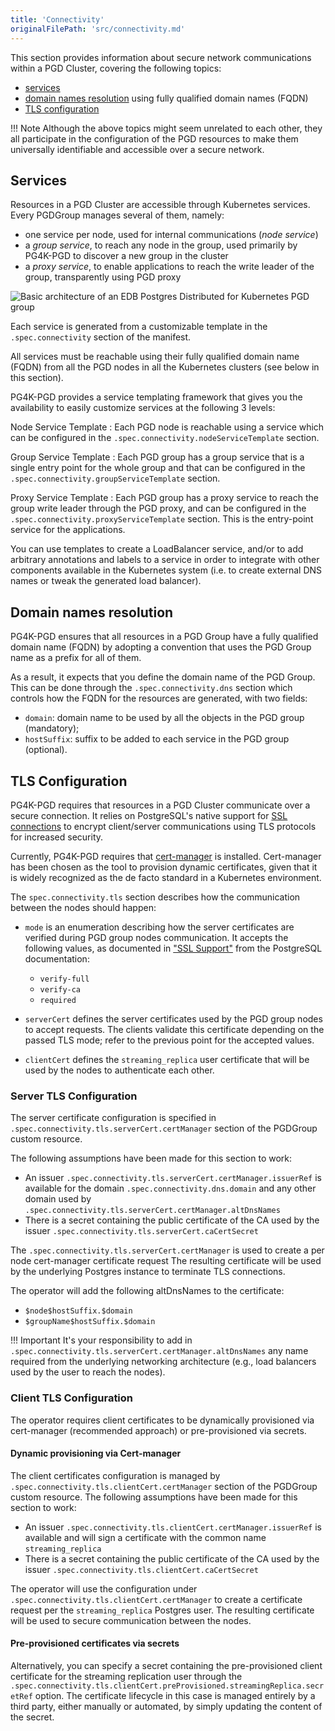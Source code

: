 ```yaml
---
title: 'Connectivity'
originalFilePath: 'src/connectivity.md'
---
```


This section provides information about secure network communications within a
PGD Cluster, covering the following topics:

-   [services](#services)
-   [domain names resolution](#domain-names-resolution) using fully qualified domain names (FQDN)
-   [TLS configuration](#tls-configuration)

!!! Note
    Although the above topics might seem unrelated to each other, they all
    participate in the configuration of the PGD resources to make them universally
    identifiable and accessible over a secure network.

## Services

Resources in a PGD Cluster are accessible through Kubernetes services.
Every PGDGroup manages several of them, namely:

-   one service per node, used for internal communications (*node service*)
-   a *group service*, to reach any node in the group, used primarily by PG4K-PGD
    to discover a new group in the cluster
-   a *proxy service*, to enable applications to reach the write leader of the
    group, transparently using PGD proxy

![Basic architecture of an EDB Postgres Distributed for Kubernetes PGD group](./images/pg4k-pgd-basic-architecture.png)

Each service is generated from a customizable template in the `.spec.connectivity`
section of the manifest.

All services must be reachable using their fully qualified domain name (FQDN)
from all the PGD nodes in all the Kubernetes clusters (see below in this
section).

PG4K-PGD provides a service templating framework that gives you the
availability to easily customize services at the following 3 levels:

Node Service Template
:   Each PGD node is reachable using a service which can be configured in the
    `.spec.connectivity.nodeServiceTemplate` section.

Group Service Template
:   Each PGD group has a group service that is a single entry point for the
    whole group and that can be configured in the
    `.spec.connectivity.groupServiceTemplate` section.

Proxy Service Template
:   Each PGD group has a proxy service to reach the group write leader through
    the PGD proxy, and can be configured in the `.spec.connectivity.proxyServiceTemplate`
    section. This is the entry-point service for the applications.

You can use templates to create a LoadBalancer service, and/or to add arbitrary
annotations and labels to a service in order to integrate with other components
available in the Kubernetes system (i.e. to create external DNS names or tweak
the generated load balancer).

## Domain names resolution

PG4K-PGD ensures that all resources in a PGD Group have a fully qualified
domain name (FQDN) by adopting a convention that uses the PGD Group name as a prefix
for all of them.

As a result, it expects that you define the domain name of the PGD Group. This
can be done through the `.spec.connectivity.dns` section which controls how the
FQDN for the resources are generated, with  two fields:

-   `domain`: domain name to be used by all the objects in the PGD group (mandatory);
-   `hostSuffix`: suffix to be added to each service in the PGD group (optional).

## TLS Configuration

<!-- TODO: Improve the narrative in this section -->

PG4K-PGD requires that resources in a PGD Cluster communicate over a secure
connection. It relies on PostgreSQL's native support for [SSL connections](https://www.postgresql.org/docs/current/libpq-ssl.html)
to encrypt client/server communications using TLS protocols for increased
security.

Currently, PG4K-PGD requires that [cert-manager](https://cert-manager.io/) is installed.
Cert-manager has been chosen as the tool to provision dynamic certificates,
given that it is widely recognized as the de facto standard in a Kubernetes
environment.

The `spec.connectivity.tls` section describes how the communication between the
nodes should happen:

-   `mode` is an enumeration describing how the server certificates are verified
    during PGD group nodes communication. It accepts the following values, as
    documented in ["SSL Support"](https://www.postgresql.org/docs/current/libpq-ssl.html#LIBPQ-SSL-SSLMODE-STATEMENTS)
    from the PostgreSQL documentation:

    -   `verify-full`
    -   `verify-ca`
    -   `required`

-   `serverCert` defines the server certificates used by the PGD group nodes to
    accept requests.
    The clients validate this certificate depending on the passed TLS mode;
    refer to the previous point for the accepted values.

-   `clientCert` defines the `streaming_replica` user certificate that will
    be used by the nodes to authenticate each other.

### Server TLS Configuration

The server certificate configuration is specified in `.spec.connectivity.tls.serverCert.certManager`
section of the PGDGroup custom resource.

The following assumptions have been made for this section to work:

-   An issuer `.spec.connectivity.tls.serverCert.certManager.issuerRef` is available
    for the domain `.spec.connectivity.dns.domain` and any other domain used by
    `.spec.connectivity.tls.serverCert.certManager.altDnsNames`
-   There is a secret containing the public certificate of the CA
    used by the issuer `.spec.connectivity.tls.serverCert.caCertSecret`

The `.spec.connectivity.tls.serverCert.certManager` is used to create a per node
cert-manager certificate request
The resulting certificate will be used by the underlying Postgres instance
to terminate TLS connections.

The operator will add the following altDnsNames to the certificate:

-   `$node$hostSuffix.$domain`
-   `$groupName$hostSuffix.$domain`

!!! Important
    It's your responsibility to add in `.spec.connectivity.tls.serverCert.certManager.altDnsNames`
    any name required from the underlying networking architecture
    (e.g., load balancers used by the user to reach the nodes).

### Client TLS Configuration

The operator requires client certificates to be dynamically provisioned
via cert-manager (recommended approach) or pre-provisioned via secrets.

#### Dynamic provisioning via Cert-manager

The client certificates configuration is managed by `.spec.connectivity.tls.clientCert.certManager`
section of the PGDGroup custom resource.
The following assumptions have been made for this section to work:

-   An issuer `.spec.connectivity.tls.clientCert.certManager.issuerRef` is available
    and will sign a certificate with the common name `streaming_replica`
-   There is a secret containing the public certificate of the CA
    used by the issuer `.spec.connectivity.tls.clientCert.caCertSecret`

The operator will use the configuration under `.spec.connectivity.tls.clientCert.certManager`
to create a certificate request per the `streaming_replica` Postgres user.
The resulting certificate will be used to secure communication between the nodes.

#### Pre-provisioned certificates via secrets

Alternatively, you can specify a secret containing the pre-provisioned
client certificate for the streaming replication user through the
`.spec.connectivity.tls.clientCert.preProvisioned.streamingReplica.secretRef` option.
The certificate lifecycle in this case is managed entirely by a third party,
either manually or automated, by simply updating the content of the secret.